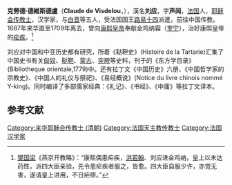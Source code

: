 {{for|西汉昌成侯|刘应 (昌成侯)}}

'''克勞德·德維斯德盧'''（'''Claude de Visdelou'''，{{bd|1656年|8月12日|1737年|11月11日|catIdx=L}}），漢名'''刘应'''，字'''声闻'''，[[法国|法国]]人，[[耶稣会|耶稣会]][[传教士|传教士]]，汉学家，与[[白晋|白晋]]等五人，受法国国王[[路易十四|路易十四]]派遣，前往中国传教。1687年来华直至1709年离去，曾向[[康熙帝|康熙皇帝]]奉献金鸡纳霜（[[奎宁|奎宁]]），治好康熙皇帝的[[疟疾|疟疾]]。<ref>[[樊国梁|樊国梁]]《燕京开教略》：“康熙偶患疟疾，[[洪若翰|洪若翰]]、刘应进金鸡纳，皇上以未达药性，派四大臣亲验，先令患疟疾者服之，皆愈。四大臣自服少许，亦觉无害，遂请皇上进用，不日疟瘳。”</ref>

刘应对中国和中亚历史都有研究，所着《鞑靼史》(Histoire de la Tartarie)汇集了中国史书有关[[匈奴|匈奴]]、[[鞑靼|鞑靼]]、[[蒙古|蒙古]]、[[突厥|突厥]]等史料，刊于{{tsl|en|Barthélemy d'Herbelot de Molainville|Herbelot|Herbelot}}的《东方学目录》(Bibliotheque orientale,1779)中。还有拉丁文《中国历史》六册、《中国哲学家的宗教史》、《中国人的礼仪与祭祀》、《易经概说》(Notice du livre chinois nommé Y-king)。同时编译了多部儒家经典：《礼记》、《书经》、《中庸》等拉丁文译本。

==参考文献==
<references />
</div>

{{Authority control}}
{{DEFAULTSORT:Visdelou, Clude de}}
[[Category:来华耶稣会传教士_(清朝)|Category:来华耶稣会传教士 (清朝)]]
[[Category:法国天主教传教士|Category:法国天主教传教士]]
[[Category:法国汉学家|Category:法国汉学家]]